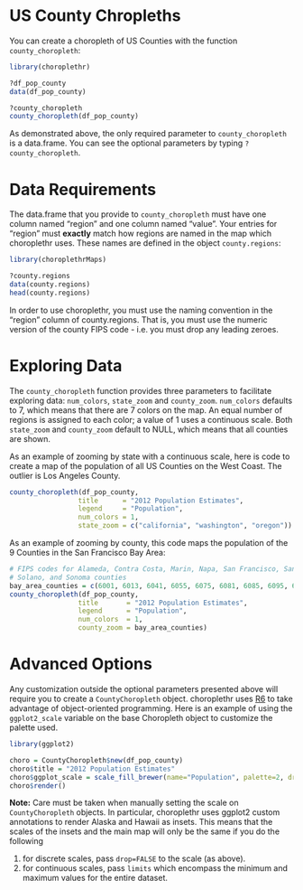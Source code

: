 <!--
  %\VignetteEngine{knitr}
%\VignetteIndexEntry{c) US County Choropleths}
-->

US County Chropleths
===

You can create a choropleth of US Counties with the function `county_choropleth`:

```r
library(choroplethr)

?df_pop_county
data(df_pop_county)

?county_choropleth
county_choropleth(df_pop_county)
```

As demonstrated above, the only required parameter to `county_choropleth` is a data.frame.  You can see the optional parameters by typing `?county_choropleth`.  

# Data Requirements

The data.frame that you provide to `county_choropleth` must have one column named "region" and one column named "value". Your entries for "region" must **exactly** match how regions are named in the map which choroplethr uses.  These names are defined in the object `county.regions`:

```r
library(choroplethrMaps)

?county.regions
data(county.regions)
head(county.regions)
```

In order to use choroplethr, you must use the naming convention in the "region" column of county.regions. That is, you must use the numeric version of the county FIPS code - i.e. you must drop any leading zeroes.

# Exploring Data

The `county_choropleth` function provides three parameters to facilitate exploring data: `num_colors`, `state_zoom` and `county_zoom`.  `num_colors` defaults to 7, which means that there are 7 colors on the map. An equal number of regions is assigned to each color; a value of 1 uses a continuous scale. Both `state_zoom` and `county_zoom` default to NULL, which means that all counties are shown. 

As an example of zooming by state with a continuous scale, here is code to create a map of the population of all US Counties on the West Coast. The outlier is Los Angeles County.

```r
county_choropleth(df_pop_county,
                 title      = "2012 Population Estimates",
                 legend     = "Population",
                 num_colors = 1,
                 state_zoom = c("california", "washington", "oregon"))
```

As an example of zooming by county, this code maps the population of the 9 Counties in the San Francisco Bay Area:

```r
# FIPS codes for Alameda, Contra Costa, Marin, Napa, San Francisco, San Mateo, Santa Clara, 
# Solano, and Sonoma counties
bay_area_counties = c(6001, 6013, 6041, 6055, 6075, 6081, 6085, 6095, 6097)
county_choropleth(df_pop_county,
                 title       = "2012 Population Estimates",
                 legend      = "Population",
                 num_colors  = 1,
                 county_zoom = bay_area_counties)
```

# Advanced Options

Any customization outside the optional parameters presented above will require you to create a `CountyChoropleth` object.  choroplethr uses [R6](https://github.com/r-lib/R6) to take advantage of object-oriented programming.  Here is an example of using the `ggplot2_scale` variable on the base Choropleth object to customize the palette used.

```r
library(ggplot2)

choro = CountyChoropleth$new(df_pop_county)
choro$title = "2012 Population Estimates"
choro$ggplot_scale = scale_fill_brewer(name="Population", palette=2, drop=FALSE)
choro$render()
```

**Note:** Care must be taken when manually setting the scale on `CountyChoropleth` objects. In particular, choroplethr uses ggplot2 custom annotations to render Alaska and Hawaii as insets. This means that the scales of the insets and the main map will only be the same if you do the following

1. for discrete scales, pass `drop=FALSE` to the scale (as above).
2. for continuous scales, pass `limits` which encompass the minimum and maximum values for the entire dataset.